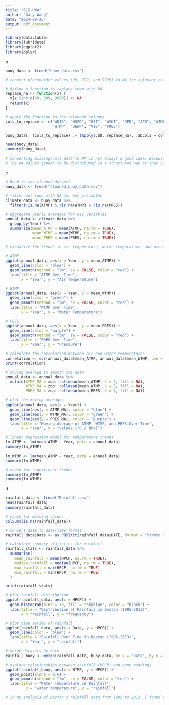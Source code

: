 ---
title: "615-HW4"
author: "Gary Wang"
date: "2024-09-25"
output: pdf_document
---

```{r}
library(data.table)
library(lubridate)
library(ggplot2)
library(dplyr)
```

b
```{r}
buoy_data <- fread("buoy_data.csv")

# convert placeholder values (99, 999, and 9999) to NA for relevant columns

# Define a function to replace them with NA
replace_na <- function(x) {
  x[x %in% c(99, 999, 9999)] <- NA
  return(x)
}

# apply the function to the relevant columns
cols_to_replace <- c("WDIR", "WSPD", "GST", "WVHT", "DPD", "APD", "ATMP", 
                     "WTMP", "DEWP", "VIS", "PRES")

buoy_data[, (cols_to_replace) := lapply(.SD, replace_na), .SDcols = cols_to_replace]

head(buoy_data)
summary(buoy_data)

# Converting missing/null data to NA is not always a good idea. Because the placeholder values, such as 999, can carry specific information like sensor malfunctions and so on, which is crucial for the better understanding of the dataset.
# The NA values appear to be distributed in a structured way as they clustered around certain variables and dates, which suggests data recording issues or planned outages rather than isolated, random gaps.
```

c
```{r}
# Read in the cleaned dataset
buoy_data <- fread("cleaned_buoy_data.csv")

# filter out rows with NA for key variables
climate_data <- buoy_data %>% 
  filter(!is.na(ATMP) & !is.na(WTMP) & !is.na(PRES))

# aggregate yearly averages for key variables
annual_data <- climate_data %>%
  group_by(Year) %>%
  summarize(mean_ATMP = mean(ATMP, na.rm = TRUE),
            mean_WTMP = mean(WTMP, na.rm = TRUE),
            mean_PRES = mean(PRES, na.rm = TRUE))

# visualize the trends in air temperature, water temperature, and pressure over time

# ATMP
ggplot(annual_data, aes(x = Year, y = mean_ATMP)) +
  geom_line(color = "blue") +
  geom_smooth(method = "lm", se = FALSE, color = "red") +
  labs(title = "ATMP Over Time",
       x = "Year", y = "Air Temperature")

# WTMP
ggplot(annual_data, aes(x = Year, y = mean_WTMP)) +
  geom_line(color = "green") +
  geom_smooth(method = "lm", se = FALSE, color = "red") +
  labs(title = "WTMP Over Time",
       x = "Year", y = "Water Temperature")

# PRES
ggplot(annual_data, aes(x = Year, y = mean_PRES)) +
  geom_line(color = "purple") +
  geom_smooth(method = "lm", se = FALSE, color = "red") +
  labs(title = "PRES Over Time",
       x = "Year", y = "Pressure")

# calculate the correlation between air and water temperatures
correlation <- cor(annual_data$mean_ATMP, annual_data$mean_WTMP, use = "complete.obs")
print(correlation)

# moving average to smooth the data
annual_data <- annual_data %>%
  mutate(ATMP_MA = zoo::rollmean(mean_ATMP, k = 5, fill = NA),
         WTMP_MA = zoo::rollmean(mean_WTMP, k = 5, fill = NA),
         PRES_MA = zoo::rollmean(mean_PRES, k = 5, fill = NA))

# plot the moving averages
ggplot(annual_data, aes(x = Year)) +
  geom_line(aes(y = ATMP_MA), color = "blue") +
  geom_line(aes(y = WTMP_MA), color = "green") +
  geom_line(aes(y = PRES_MA), color = "purple") +
  labs(title = "Moving Average of ATMP, WTMP, and PRES Over Time",
       x = "Year", y = "Values (°C / hPa)")

# linear regression model for temperature trends
lm_ATMP <- lm(mean_ATMP ~ Year, data = annual_data)
summary(lm_ATMP)

lm_WTMP <- lm(mean_WTMP ~ Year, data = annual_data)
summary(lm_WTMP)

# check for significant trends
summary(lm_ATMP)
summary(lm_WTMP)
```

d
```{r}
rainfall_data <- fread("Rainfall.csv")
head(rainfall_data)
summary(rainfall_data)

# check for missing values
colSums(is.na(rainfall_data))

# convert date to date-time format
rainfall_data$Date <- as.POSIXct(rainfall_data$DATE, format = "%Y%m%d %H:%M", tz = "UTC")

# calculate summary statistics for rainfall
rainfall_stats <- rainfall_data %>%
  summarise(
    mean_rainfall = mean(HPCP, na.rm = TRUE),
    median_rainfall = median(HPCP, na.rm = TRUE),
    max_rainfall = max(HPCP, na.rm = TRUE),
    min_rainfall = min(HPCP, na.rm = TRUE)
  )

print(rainfall_stats)

# plot rainfall distribution
ggplot(rainfall_data, aes(x = HPCP)) +
  geom_histogram(bins = 30, fill = "skyblue", color = "black") +
  labs(title = "Distribution of Rainfall in Boston (1985-2013)", 
       x = "rainfall", y = "frequency")

# plot time series of rainfall
ggplot(rainfall_data, aes(x = Date, y = HPCP)) +
  geom_line(color = "blue") +
  labs(title = "Rainfall Over Time in Boston (1985-2013)",
       x = "Year", y = "rainfall")

# merge datasets by date
rainfall_buoy <- merge(rainfall_data, buoy_data, by.x = "Date", by.y = "Year")

# explore relationships between rainfall (HPCP) and buoy readings
ggplot(rainfall_buoy, aes(x = WTMP, y = HPCP)) +
  geom_point(alpha = 0.6) +
  geom_smooth(method = "lm", se = FALSE, color = "red") +
  labs(title = "Water Temperature vs Rainfall",
         x = "water temperature", y = "rainfall")

# In my analysis of Boston's rainfall data from 1985 to 2013, I found that rainfall is heavily skewed toward minimal amounts, with most days seeing little to no rain and only a few experiencing significant rainfall. The time series plot I created shows occasional spikes in rainfall but no clear trend over the years. I chose to compare rainfall with buoy water temperature, but the weak correlation and linear model suggest that water temperature alone isn't a strong predictor of rainfall. This process helped me appreciate the complexities weather forecasters face in predicting such irregular patterns.
```
